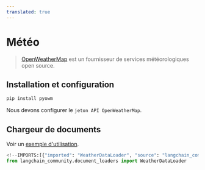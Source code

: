 ```yaml
---
translated: true
---
```


# Météo

>[OpenWeatherMap](https://openweathermap.org/) est un fournisseur de services météorologiques open source.

## Installation et configuration

```bash
pip install pyowm
```

Nous devons configurer le `jeton API OpenWeatherMap`.

## Chargeur de documents

Voir un [exemple d'utilisation](/docs/integrations/document_loaders/weather).

```python
<!--IMPORTS:[{"imported": "WeatherDataLoader", "source": "langchain_community.document_loaders", "docs": "https://api.python.langchain.com/en/latest/document_loaders/langchain_community.document_loaders.weather.WeatherDataLoader.html", "title": "Weather"}]-->
from langchain_community.document_loaders import WeatherDataLoader
```
